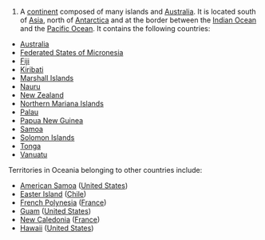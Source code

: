 #A [[continent]] composed of many islands and [[Australia]].  It is located south of [[Asia]], north of [[Antarctica]] and at the border between the [[Indian Ocean]] and the [[Pacific Ocean]].  It contains the following countries:
* [[Australia]]
* [[Federated States of Micronesia]]
* [[Fiji]]
* [[Kiribati]]
* [[Marshall Islands]]
* [[Nauru]]
* [[New Zealand]] 
* [[Northern Mariana Islands]]
* [[Palau]]
* [[Papua New Guinea]]
* [[Samoa]]
* [[Solomon Islands]]
* [[Tonga]]
* [[Vanuatu]]

Territories in Oceania belonging to other countries include:
* [[American Samoa]] ([[United States]])
* [[Easter Island]] ([[Chile]])
* [[French Polynesia]] ([[France]])
* [[Guam]] ([[United States]])
* [[New Caledonia]] ([[France]])
* [[Hawaii]] ([[United States]])